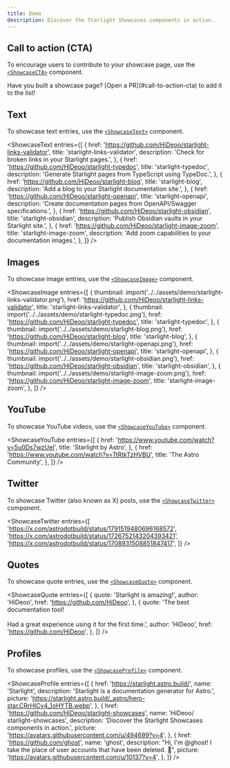 ```yaml
---
title: Demo
description: Discover the Starlight Showcases components in action.
---
```



## Call to action (CTA)

To encourage users to contribute to your showcase page, use the [`<ShowcaseCTA>`](/components/call-to-action/) component.

<ShowcaseCTA>
  Have you built a showcase page? [Open a PR](#call-to-action-cta) to add it to
  the list!
</ShowcaseCTA>

## Text

To showcase text entries, use the [`<ShowcaseText>`](/components/text/) component.


<ShowcaseText
  entries={[
    {
      href: 'https://github.com/HiDeoo/starlight-links-validator',
      title: 'starlight-links-validator',
      description: 'Check for broken links in your Starlight pages.',
    },
    {
      href: 'https://github.com/HiDeoo/starlight-typedoc',
      title: 'starlight-typedoc',
      description: 'Generate Starlight pages from TypeScript using TypeDoc.',
    },
    {
      href: 'https://github.com/HiDeoo/starlight-blog',
      title: 'starlight-blog',
      description: 'Add a blog to your Starlight documentation site.',
    },
    {
      href: 'https://github.com/HiDeoo/starlight-openapi',
      title: 'starlight-openapi',
      description:
        'Create documentation pages from OpenAPI/Swagger specifications.',
    },
    {
      href: 'https://github.com/HiDeoo/starlight-obsidian',
      title: 'starlight-obsidian',
      description: 'Publish Obsidian vaults in your Starlight site.',
    },
    {
      href: 'https://github.com/HiDeoo/starlight-image-zoom',
      title: 'starlight-image-zoom',
      description: 'Add zoom capabilities to your documentation images.',
    },
  ]}
/>

## Images

To showcase image entries, use the [`<ShowcaseImage>`](/components/images/) component.


<ShowcaseImage
  entries={[
    {
      thumbnail: import('../../assets/demo/starlight-links-validator.png'),
      href: 'https://github.com/HiDeoo/starlight-links-validator',
      title: 'starlight-links-validator',
    },
    {
      thumbnail: import('../../assets/demo/starlight-typedoc.png'),
      href: 'https://github.com/HiDeoo/starlight-typedoc',
      title: 'starlight-typedoc',
    },
    {
      thumbnail: import('../../assets/demo/starlight-blog.png'),
      href: 'https://github.com/HiDeoo/starlight-blog',
      title: 'starlight-blog',
    },
    {
      thumbnail: import('../../assets/demo/starlight-openapi.png'),
      href: 'https://github.com/HiDeoo/starlight-openapi',
      title: 'starlight-openapi',
    },
    {
      thumbnail: import('../../assets/demo/starlight-obsidian.png'),
      href: 'https://github.com/HiDeoo/starlight-obsidian',
      title: 'starlight-obsidian',
    },
    {
      thumbnail: import('../../assets/demo/starlight-image-zoom.png'),
      href: 'https://github.com/HiDeoo/starlight-image-zoom',
      title: 'starlight-image-zoom',
    },
  ]}
/>

## YouTube

To showcase YouTube videos, use the [`<ShowcaseYouTube>`](/components/youtube/) component.


<ShowcaseYouTube
  entries={[
    {
      href: 'https://www.youtube.com/watch?v=5u0Ds7wzUeI',
      title: 'Starlight by Astro',
    },
    {
      href: 'https://www.youtube.com/watch?v=TtRtkTzHVBU',
      title: 'The Astro Community',
    },
  ]}
/>

## Twitter

To showcase Twitter (also known as X) posts, use the [`<ShowcaseTwitter>`](/components/twitter/) component.


<ShowcaseTwitter
  entries={[
    'https://x.com/astrodotbuild/status/1791519480696168572',
    'https://x.com/astrodotbuild/status/1726752143204393421',
    'https://x.com/astrodotbuild/status/1708931508851847417',
  ]}
/>

## Quotes

To showcase quote entries, use the [`<ShowcaseQuote>`](/components/quotes/) component.


<ShowcaseQuote
  entries={[
    {
      quote: 'Starlight is amazing!',
      author: 'HiDeoo',
      href: 'https://github.com/HiDeoo',
    },
    {
      quote:
        'The best documentation tool!<br/><br/>Had a great experience using it for the first time.',
      author: 'HiDeoo',
      href: 'https://github.com/HiDeoo',
    },
  ]}
/>

## Profiles

To showcase profiles, use the [`<ShowcaseProfile>`](/components/profiles/) component.


<ShowcaseProfile
  entries={[
    {
      href: 'https://starlight.astro.build/',
      name: 'Starlight',
      description: 'Starlight is a documentation generator for Astro.',
      picture:
        'https://starlight.astro.build/_astro/hero-star.CRrHICv4_1oHYTB.webp',
    },
    {
      href: 'https://github.com/HiDeoo/starlight-showcases',
      name: '<span style="font-weight: normal">HiDeoo/</span><br>starlight-showcases',
      description: 'Discover the Starlight Showcases components in action.',
      picture: 'https://avatars.githubusercontent.com/u/494699?v=4',
    },
    {
      href: 'https://github.com/ghost',
      name: 'ghost',
      description:
        "Hi, I'm @ghost! I take the place of user accounts that have been deleted. :ghost:",
      picture: 'https://avatars.githubusercontent.com/u/10137?v=4',
    },
  ]}
/>
